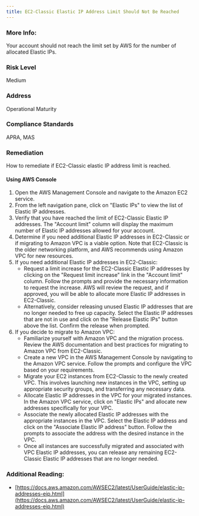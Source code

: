 ```yaml
---
title: EC2-Classic Elastic IP Address Limit Should Not Be Reached
---
```


### More Info:

Your account should not reach the limit set by AWS for the number of allocated Elastic IPs.

### Risk Level

Medium

### Address

Operational Maturity

### Compliance Standards

APRA, MAS

### Remediation

How to remediate if EC2-Classic elastic IP address limit is reached.

#### Using AWS Console

1. Open the AWS Management Console and navigate to the Amazon EC2 service.
2. From the left navigation pane, click on "Elastic IPs" to view the list of Elastic IP addresses.
3. Verify that you have reached the limit of EC2-Classic Elastic IP addresses. The "Account limit" column will display the maximum number of Elastic IP addresses allowed for your account.
4. Determine if you need additional Elastic IP addresses in EC2-Classic or if migrating to Amazon VPC is a viable option. Note that EC2-Classic is the older networking platform, and AWS recommends using Amazon VPC for new resources.
5. If you need additional Elastic IP addresses in EC2-Classic:
   - Request a limit increase for the EC2-Classic Elastic IP addresses by clicking on the "Request limit increase" link in the "Account limit" column. Follow the prompts and provide the necessary information to request the increase. AWS will review the request, and if approved, you will be able to allocate more Elastic IP addresses in EC2-Classic.
   - Alternatively, consider releasing unused Elastic IP addresses that are no longer needed to free up capacity. Select the Elastic IP addresses that are not in use and click on the "Release Elastic IPs" button above the list. Confirm the release when prompted.
6. If you decide to migrate to Amazon VPC:
   - Familiarize yourself with Amazon VPC and the migration process. Review the AWS documentation and best practices for migrating to Amazon VPC from EC2-Classic.
   - Create a new VPC in the AWS Management Console by navigating to the Amazon VPC service. Follow the prompts and configure the VPC based on your requirements.
   - Migrate your EC2 instances from EC2-Classic to the newly created VPC. This involves launching new instances in the VPC, setting up appropriate security groups, and transferring any necessary data.
   - Allocate Elastic IP addresses in the VPC for your migrated instances. In the Amazon VPC service, click on "Elastic IPs" and allocate new addresses specifically for your VPC.
   - Associate the newly allocated Elastic IP addresses with the appropriate instances in the VPC. Select the Elastic IP address and click on the "Associate Elastic IP address" button. Follow the prompts to associate the address with the desired instance in the VPC.
   - Once all instances are successfully migrated and associated with VPC Elastic IP addresses, you can release any remaining EC2-Classic Elastic IP addresses that are no longer needed.


### Additional Reading:

- [https://docs.aws.amazon.com/AWSEC2/latest/UserGuide/elastic-ip-addresses-eip.html](https://docs.aws.amazon.com/AWSEC2/latest/UserGuide/elastic-ip-addresses-eip.html)
